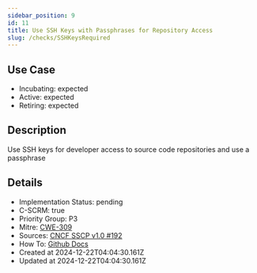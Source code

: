 ```yaml
---
sidebar_position: 9
id: 11
title: Use SSH Keys with Passphrases for Repository Access
slug: /checks/SSHKeysRequired
---
```


## Use Case
<!-- LEVELS:START -->
- Incubating: expected
- Active: expected
- Retiring: expected
<!-- LEVELS:END -->

<!-- DESCRIPTION:START -->
## Description
Use SSH keys for developer access to source code repositories and use a passphrase
<!-- DESCRIPTION:END -->

<!-- DETAILS:START -->
## Details
- Implementation Status: pending
- C-SCRM: true
- Priority Group: P3
- Mitre: [CWE-309](https://cwe.mitre.org/data/definitions/309.html)
- Sources: [CNCF SSCP v1.0 #192](https://github.com/cncf/tag-security/blob/main/supply-chain-security/supply-chain-security-paper/sscsp.md#use-ssh-keys-to-provide-developers-access-to-source-code-repositories)
- How To: [Github Docs](https://docs.github.com/en/authentication/connecting-to-github-with-ssh/about-ssh)
- Created at 2024-12-22T04:04:30.161Z
- Updated at 2024-12-22T04:04:30.161Z
<!-- DETAILS:END -->
